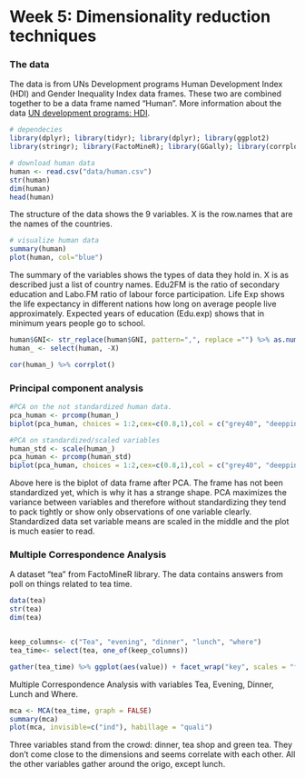 # Week 5: Dimensionality reduction techniques

### The data

The data is from UNs Development programs Human Development Index (HDI) and Gender Inequality Index data frames. These two are combined together to be a data frame named "Human". More information about the data [UN development programs: HDI](http://hdr.undp.org/en/content/human-development-index-hdi). 

```r
# dependecies
library(dplyr); library(tidyr); library(dplyr); library(ggplot2)
library(stringr); library(FactoMineR); library(GGally); library(corrplot)

```

```r
# download human data
human <- read.csv("data/human.csv")
str(human)
dim(human)
head(human)
```
The structure of the data shows the 9 variables. X is the row.names that are the names of the countries. 

```r
# visualize human data
summary(human)
plot(human, col="blue")
```

The summary of the variables shows the types of data they hold in. X is as described just a list of country names. Edu2FM is the ratio of secondary education and Labo.FM ratio of labour force participation. Life Exp shows the life expectancy in different nations how long on average people live approximately. Expected years of education (Edu.exp) shows that in minimum years people go to school.  

```r
human$GNI<- str_replace(human$GNI, pattern=",", replace ="") %>% as.numeric()
human_ <- select(human, -X)

cor(human_) %>% corrplot()
```

### Principal component analysis 

```r
#PCA on the not standardized human data.
pca_human <- prcomp(human_)
biplot(pca_human, choices = 1:2,cex=c(0.8,1),col = c("grey40", "deeppink2"))

#PCA on standardized/scaled variables
human_std <- scale(human_)
pca_human <- prcomp(human_std)
biplot(pca_human, choices = 1:2,cex=c(0.8,1),col = c("grey40", "deeppink2"))
```

Above here is the biplot of data frame after PCA. The frame has not been standardized yet, which is why it has a strange shape. PCA maximizes the variance between variables and therefore without standardizing they tend to pack tightly or show only observations of one variable clearly. Standardized data set variable means are scaled in the middle and the plot is much easier to read.

### Multiple Correspondence Analysis

A dataset "tea" from FactoMineR library. The data contains answers from poll on things related to tea time. 

```r

data(tea)
str(tea)
dim(tea)


keep_columns<- c("Tea", "evening", "dinner", "lunch", "where")
tea_time<- select(tea, one_of(keep_columns))

gather(tea_time) %>% ggplot(aes(value)) + facet_wrap("key", scales = "free")  +geom_bar() +theme(axis.text.x = element_text(angle = 45, hjust = 1, size = 8))

```

Multiple Correspondence Analysis with variables Tea, Evening, Dinner, Lunch and Where.

```r
mca <- MCA(tea_time, graph = FALSE)
summary(mca)
plot(mca, invisible=c("ind"), habillage = "quali")

```

Three variables stand from the crowd: dinner, tea shop and green tea. They don't come close to the dimensions and seems correlate with each other. All the other variables gather around the origo, except lunch.

